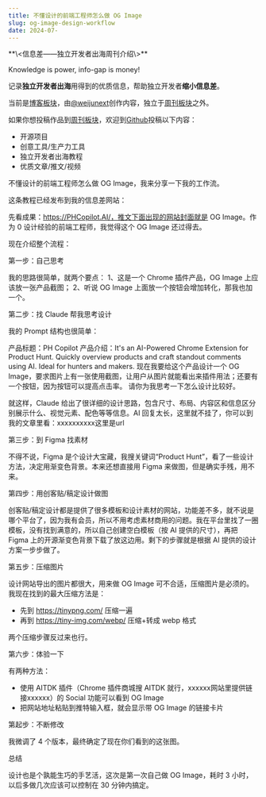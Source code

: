 ```yaml
---
title: 不懂设计的前端工程师怎么做 OG Image
slug: og-image-design-workflow
date: 2024-07-
---
```


<Aside>
**\<信息差——独立开发者出海周刊介绍\>**

Knowledge is power, info-gap is money!

记录**独立开发者出海**用得到的优质信息，帮助独立开发者**缩小信息差**。

当前是[博客板块](/blogs)，由[@weijunext](https://x.com/intent/follow?screen_name=weijunext)创作内容，独立于[周刊板块](/)之外。

如果你想投稿作品到[周刊板块](/)，欢迎到[Github](https://github.com/weijunext/gapis.money/issues)投稿以下内容：
- 开源项目
- 创意工具/生产力工具
- 独立开发者出海教程
- 优质文章/推文/视频
</Aside>


不懂设计的前端工程师怎么做 OG Image，我来分享一下我的工作流。

这条教程已经发布到我的信息差网站：

先看成果：https://PHCopilot.AI/，推文下面出现的网站封面就是 OG Image。作为 0 设计经验的前端工程师，我觉得这个 OG Image 还过得去。

现在介绍整个流程：

第一步：自己思考

我的思路很简单，就两个要点：
1、这是一个 Chrome 插件产品，OG Image 上应该放一张产品截图；
2、听说 OG Image 上面放一个按钮会增加转化，那我也加一个。

第二步：找 Claude 帮我思考设计

我的 Prompt 结构也很简单：

产品标题：PH Copilot
产品介绍：It's an AI-Powered Chrome Extension for Product Hunt. Quickly overview products and craft standout comments using AI. Ideal for hunters and makers.
现在我要给这个产品设计一个 OG Image，要求图片上有一张使用截图，让用户从图片就能看出来插件用法；还要有一个按钮，因为按钮可以提高点击率。
请你为我思考一下怎么设计比较好。

就这样，Claude 给出了很详细的设计思路，包含尺寸、布局、内容区和信息区分别展示什么、视觉元素、配色等等信息。AI 回复太长，这里就不挂了，你可以到我的文章里看：xxxxxxxxxx这里是url

第三步：到 Figma 找素材

不得不说，Figma 是个设计大宝藏，我搜关键词“Product Hunt”，看了一些设计方法，决定用渐变色背景。本来还想直接用 Figma 来做图，但是确实手残，用不来。

第四步：用创客贴/稿定设计做图

创客贴/稿定设计都是提供了很多模板和设计素材的网站，功能差不多，就不说是哪个平台了，因为我有会员，所以不用考虑素材商用的问题。我在平台里找了一圈模板，没有找到满意的，所以自己创建空白模板（按 AI 提供的尺寸），再把 Figma 上的开源渐变色背景下载了放这边用。剩下的步骤就是根据 AI 提供的设计方案一步步做了。

第五步：压缩图片

设计网站导出的图片都很大，用来做 OG Image 可不合适，压缩图片是必须的。我现在找到的最大压缩方法是：

- 先到 https://tinypng.com/ 压缩一遍
- 再到 https://tiny-img.com/webp/ 压缩+转成 webp 格式

两个压缩步骤反过来也行。

第六步：体验一下

有两种方法：

- 使用 AITDK 插件（Chrome 插件商城搜 AITDK 就行，xxxxxx网站里提供链接xxxxxx）的 Social 功能可以看到 OG Image
- 把网站地址粘贴到推特输入框，就会显示带 OG Image 的链接卡片

第起步：不断修改

我微调了 4 个版本，最终确定了现在你们看到的这张图。

总结

设计也是个孰能生巧的手艺活，这次是第一次自己做 OG Image，耗时 3 小时，以后多做几次应该可以控制在 30 分钟内搞定。